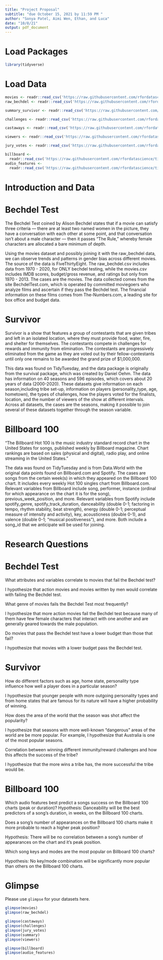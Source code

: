 ```yaml
---
title: "Project Proposal"
subtitle: "due October 15, 2021 by 11:59 PM "
author: "Sonya Patel, Aimi Wen, Ethan, and Luca"
date: "10/8/21"
output: pdf_document
---
```


# Load Packages

```r
library(tidyverse) 
``` 

# Load Data
```r
movies <- readr::read_csv('https://raw.githubusercontent.com/rfordatascience/tidytuesday/master/data/2021/2021-03-09/movies.csv')
raw_bechdel <- readr::read_csv('https://raw.githubusercontent.com/rfordatascience/tidytuesday/master/data/2021/2021-03-09/raw_bechdel.csv')
```

```r
summary_survivor <- readr::read_csv('https://raw.githubusercontent.com/rfordatascience/tidytuesday/master/data/2021/2021-06-01/summary.csv')

challenges <- readr::read_csv('https://raw.githubusercontent.com/rfordatascience/tidytuesday/master/data/2021/2021-06-01/challenges.csv')

castaways <- readr::read_csv('https://raw.githubusercontent.com/rfordatascience/tidytuesday/master/data/2021/2021-06-01/castaways.csv')

viewers <- readr::read_csv('https://raw.githubusercontent.com/rfordatascience/tidytuesday/master/data/2021/2021-06-01/viewers.csv')

jury_votes <- readr::read_csv('https://raw.githubusercontent.com/rfordatascience/tidytuesday/master/data/2021/2021-06-01/jury_votes.csv')

```

```r

billboard <- 
  readr::read_csv('https://raw.githubusercontent.com/rfordatascience/tidytuesday/master/data/2021/2021-09-14/billboard.csv')
audio_features <-
  readr::read_csv('https://raw.githubusercontent.com/rfordatascience/tidytuesday/master/data/2021/2021-09-14/audio_features.csv')
```

# Introduction and Data

# Bechdel Test

The Bechdel Test coined by Alison Bechdel states that if a movie can satisfy three criteria — there are at least two named women in the picture, they have a conversation with each other at some point, and that conversation isn’t about a male character — then it passes “The Rule,” whereby female characters are allocated a bare minimum of depth.

Using the movies dataset and possibly joining it with the raw_bechdel data, we can observe trends and patterns in gender bias across different movies. The source of the data is FiveThirtyEight. The raw_bechdel.csv includes data from 1970 - 2020, for ONLY bechdel testing, while the movies.csv includes IMDB scores, budget/gross revenue, and ratings but only from 1970 - 2013. The cases are the movies. The data collected comes from the site BechdelTest.com, which is operated by committed moviegoers who analyze films and ascertain if they pass the Bechdel test. The financial information on these films comes from The-Numbers.com, a leading site for box office and budget data. 

# Survivor

Survivor is a show that  features a group of contestants that are given tribes and left in an isolated location, where they must provide food, water, fire, and shelter for themselves. The contestants compete in challenges for rewards and immunity from elimination. The contestants are progressively eliminated from the game as they are voted out by their fellow-contestants until only one remains to be awarded the grand prize of $1,000,000.

This data was found on TidyTuesday, and the data package is originally from the survival package, which was created by Daniel Oehm. The data has information on 40 seasons and 596 episodes, which covers about 20 years of data (2000-2020). These datasets give information on each season,including tribe set-up, information on players (personality_type, age, hometown), the types of challenges, how the players voted for the finalists, location, and the number of viewers of the show at different intervals. Across all datasets, the cases are the seasons, making it possible to join several of these datasets together through the season variable. 

# Billboard 100

“The Billboard Hot 100 is the music industry standard record chart in the United States for songs, published weekly by Billboard magazine. Chart rankings are based on sales (physical and digital), radio play, and online streaming in the United States.”

The data was found on TidyTuesday and is from Data.World with the original data points found on Billboard.com and Spotify. The cases are songs from the certain week(s) in which they appeared on the Billboard 100 chart. It includes every weekly Hot 100 singles chart from Billboard.com. Relevant variables from Billboard include song, performer, instance (ordinal for which appearance on the chart it is for the song), previous_week_position, and more. Relevant variables from Spotify include spotify_genre, spotify_track_duration, danceability (double 0-1; factoring in tempo, rhythm stability, beat strength), energy (double 0-1; perceptual measure of intensity and activity), key, acousticness (double 0-1), and valence (double 0-1; “musical positiveness”), and more. Both include a song_id that we anticipate will be used for joining.

# Research Questions

# Bechdel Test

What attributes and variables correlate to movies that fail the Bechdel test? 

I hypothesize that action movies and movies written by men would correlate with failing the Bechdel test. 

What genre of movies fails the Bechdel Test most frequently? 

I hypothesize that more action movies fail the Bechdel test because many of them have few female characters that interact with one another and are generally geared towards the male population. 

Do movies that pass the Bechdel test have a lower budget than those that fail? 

I hypothesize that movies with a lower budget pass the Bechdel test. 

# Survivor 

How do different factors such as age, home state, personality type influence how well a player does in a particular season?

I hypothesize that younger people with more outgoing personality types and from home states that are famous for its nature will have a higher probability of winning. 

How does the area of the world that the season was shot affect the popularity?

I hypothesize that seasons with more well-known "dangerous" areas of the world are be more popular. For example, I hypothesize that Australia is one of the most popular seasons. 


Correlation between winning different immunity/reward challenges and how this affects the success of the tribe?

I hypothesize that the more wins a tribe has, the more successful the tribe would be. 


# Billboard 100

Which audio features best predict a songs success on the Billboard 100 charts (peak or duration)?
Hypothesis: Danceability will be the best predictors of a song’s duration, in weeks, on the Billboard 100 charts.

Does a song's number of appearances on the Billboard 100 charts make it more probable to reach a higher peak position?

Hypothesis: There will be no correlation between a song’s number of appearances on the chart and it’s peak position.

Which song keys and modes are the most popular on Billboard 100 charts?

Hypothesis: No key/mode combination will be significantly more popular than others on the Billboard 100 charts.




# Glimpse

Please use `glimpse` for your datasets here.
```r
glimpse(movies)
glimpse(raw_bechdel)
```


```r
glimpse(castaways)
glimpse(challenges)
glimpse(jury_votes)
glimpse(summary)
glimpse(viewers)
```


```r
glimpse(billboard)
glimpse(audio_features)
```

